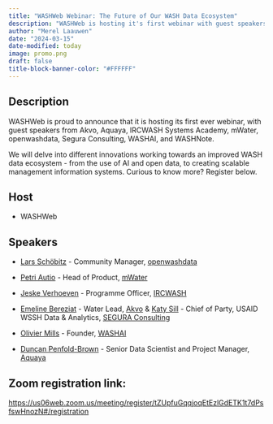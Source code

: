 ```yaml
---
title: "WASHWeb Webinar: The Future of Our WASH Data Ecosystem"
description: "WASHWeb is hosting it's first webinar with guest speakers from Akvo, Aquaya, IRCWASH Systems Academy, mWater, openwashdata, Segura Consulting, WASHAI, and WASHNote."
author: "Merel Laauwen"
date: "2024-03-15"
date-modified: today
image: promo.png
draft: false
title-block-banner-color: "#FFFFFF"
---
```


## Description

WASHWeb is proud to announce that it is hosting its first ever webinar, with guest speakers from Akvo, Aquaya, IRCWASH Systems Academy, mWater, openwashdata, Segura Consulting, WASHAI, and WASHNote.

We will delve into different innovations working towards an improved WASH data ecosystem - from the use of AI and open data, to creating scalable management information systems. Curious to know more? Register below.

## Host

-   WASHWeb

## Speakers

-   [Lars Schöbitz](https://www.linkedin.com/in/larsschoebitz/overlay/about-this-profile/?lipi=urn%3Ali%3Apage%3Ad_flagship3_profile_view_base%3ByxMPGK4pSHqd9WoSe2r1RA%3D%3D) - Community Manager, [openwashdata](https://openwashdata.org/)

-   [Petri Autio](https://www.linkedin.com/in/petriautio/overlay/about-this-profile/?lipi=urn%3Ali%3Apage%3Ad_flagship3_profile_view_base%3BisTueTpWRm6hKW7gHDhYWA%3D%3D) - Head of Product, [mWater](https://www.mwater.co/)

-   [Jeske Verhoeven](https://www.linkedin.com/in/jeske-verhoeven-77741262/overlay/about-this-profile/?lipi=urn%3Ali%3Apage%3Ad_flagship3_profile_view_base%3B8CqLU0UWT2CugjTKdsHNQg%3D%3D) - Programme Officer, [IRCWASH](https://www.ircwash.org/)

-   [Emeline Bereziat](https://www.linkedin.com/in/emeline-bereziat-603a7628/overlay/about-this-profile/?lipi=urn%3Ali%3Apage%3Ad_flagship3_profile_view_base%3B%2Bgg1FOwNR76UC6Xa8hdU8Q%3D%3D) - Water Lead, [Akvo](https://akvo.org/) & [Katy Sill](https://www.linkedin.com/in/katy-sill/overlay/about-this-profile/?lipi=urn%3Ali%3Apage%3Ad_flagship3_profile_view_base%3BnsZsAYSURaOh8%2B6aKoKRkQ%3D%3D) - Chief of Party, USAID WSSH Data & Analytics, [SEGURA Consulting](https://seguraconsulting.net/mobile)

-   [Olivier Mills](https://www.linkedin.com/in/oliviermills/) - Founder, [WASHAI](https://www.washai.org/)

-   [Duncan Penfold-Brown](https://www.linkedin.com/in/dpenfoldbrown/) - Senior Data Scientist and Project Manager, [Aquaya](https://aquaya.org/)

## **Zoom registration link:**

<https://us06web.zoom.us/meeting/register/tZUpfuGqqjoqEtEzlGdETK1t7dPsfswHnozN#/registration>
